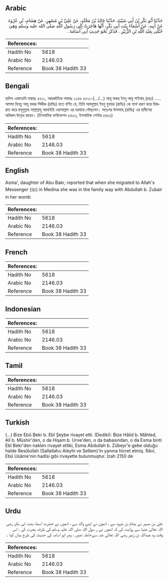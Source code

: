 ## Arabic


<div dir="rtl" lang="ar" style={{fontSize:'larger',backgroundColor:'#f8f9fa',padding:20}}>
حَدَّثَنَا أَبُو بَكْرِ بْنُ أَبِي شَيْبَةَ، حَدَّثَنَا خَالِدُ بْنُ مَخْلَدٍ، عَنْ عَلِيِّ بْنِ مُسْهِرٍ، عَنْ هِشَامِ، بْنِ عُرْوَةَ عَنْ أَبِيهِ، عَنْ أَسْمَاءَ بِنْتِ أَبِي بَكْرٍ، أَنَّهَا هَاجَرَتْ إِلَى رَسُولِ اللَّهِ صلى الله عليه وسلم وَهِيَ حُبْلَى بِعَبْدِ اللَّهِ بْنِ الزُّبَيْرِ ‏.‏ فَذَكَرَ نَحْوَ حَدِيثِ أَبِي أُسَامَةَ ‏.‏
</div>
<div style={{backgroundColor:'#f8f9fa',padding:20, marginBottom: 10}}><table> <thead> <tr> <th>References:</th> <th></th> </tr> </thead> <tbody><tr><td>Hadith No</td><td>5618</td></tr><tr><td>Arabic No</td><td>2146.03</td></tr><tr><td>Reference</td><td>Book 38 Hadith 33</td></tr></tbody></table></div>

## Bengali


<div dir="ltr" lang="bn" style={{fontSize:'larger',backgroundColor:'#f8f9fa',padding:20}}>
হাদিস একাডেমি নাম্বারঃ ৫৫১১, আন্তর্জাতিক নাম্বারঃ ২১৪৬ ৫৫১১-(…/…) আবূ বাকর ইবনু আবূ শাইবাহ্ (রহঃ) ..... আসমা বিনতু আবূ বাকর সিদ্দীক (রাযিঃ) হতে বর্ণিত যে, তিনি আবদুল্লাহ ইবনু যুবায়র (রাযিঃ) কে গর্ভে ধারণ করে হিজরাত করে রসূলুল্লাহ সাল্লাল্লাহু আলাইহি ওয়াসাল্লাম এর দরবারে পৌছলেন। অতঃপর উসামাহ্ (রাযিঃ) এর হাদীসের অবিকল উল্লেখ করেন। (ইসলামিক ফাউন্ডেশন ৫৪৩৩, ইসলামিক সেন্টার ৫৪৫৫)
</div>
<div style={{backgroundColor:'#f8f9fa',padding:20, marginBottom: 10}}><table> <thead> <tr> <th>References:</th> <th></th> </tr> </thead> <tbody><tr><td>Hadith No</td><td>5618</td></tr><tr><td>Arabic No</td><td>2146.03</td></tr><tr><td>Reference</td><td>Book 38 Hadith 33</td></tr></tbody></table></div>

## English


<div dir="ltr" lang="en" style={{fontSize:'larger',backgroundColor:'#f8f9fa',padding:20}}>
Asma', daughter of Abu Bakr, reported that when she migrated to Allah's Messenger (ﷺ) in Medina she was in the family way with Abdullah b. Zubair in her womb
</div>
<div style={{backgroundColor:'#f8f9fa',padding:20, marginBottom: 10}}><table> <thead> <tr> <th>References:</th> <th></th> </tr> </thead> <tbody><tr><td>Hadith No</td><td>5618</td></tr><tr><td>Arabic No</td><td>2146.03</td></tr><tr><td>Reference</td><td>Book 38 Hadith 33</td></tr></tbody></table></div>

## French


<div dir="ltr" lang="fr" style={{fontSize:'larger',backgroundColor:'#f8f9fa',padding:20}}>

</div>
<div style={{backgroundColor:'#f8f9fa',padding:20, marginBottom: 10}}><table> <thead> <tr> <th>References:</th> <th></th> </tr> </thead> <tbody><tr><td>Hadith No</td><td>5618</td></tr><tr><td>Arabic No</td><td>2146.03</td></tr><tr><td>Reference</td><td>Book 38 Hadith 33</td></tr></tbody></table></div>

## Indonesian


<div dir="ltr" lang="id" style={{fontSize:'larger',backgroundColor:'#f8f9fa',padding:20}}>

</div>
<div style={{backgroundColor:'#f8f9fa',padding:20, marginBottom: 10}}><table> <thead> <tr> <th>References:</th> <th></th> </tr> </thead> <tbody><tr><td>Hadith No</td><td>5618</td></tr><tr><td>Arabic No</td><td>2146.03</td></tr><tr><td>Reference</td><td>Book 38 Hadith 33</td></tr></tbody></table></div>

## Tamil


<div dir="ltr" lang="ta" style={{fontSize:'larger',backgroundColor:'#f8f9fa',padding:20}}>

</div>
<div style={{backgroundColor:'#f8f9fa',padding:20, marginBottom: 10}}><table> <thead> <tr> <th>References:</th> <th></th> </tr> </thead> <tbody><tr><td>Hadith No</td><td>5618</td></tr><tr><td>Arabic No</td><td>2146.03</td></tr><tr><td>Reference</td><td>Book 38 Hadith 33</td></tr></tbody></table></div>

## Turkish


<div dir="ltr" lang="tr" style={{fontSize:'larger',backgroundColor:'#f8f9fa',padding:20}}>
(…) Bize Ebû Bekr b. Ebî Şeybe rivayet etti. (Dediki): Bize Hâlid b. Mâhled, Alî b. Müshir'den, o da Hişam b. Urve'den, o da babasından, o da Esma binti Ebî Bekr'den naklen rivayet ettiki, Esma Abdullah b. Zübeyr'e gebe olduğu halde Resûlullah (Sallallahu Aleyhi ve Sellem)'in yanına hicret etmiş. Râvi, Ebû Usâme'nin hadîsi gibi rivayette bulunmuştur. İzah 2150 de
</div>
<div style={{backgroundColor:'#f8f9fa',padding:20, marginBottom: 10}}><table> <thead> <tr> <th>References:</th> <th></th> </tr> </thead> <tbody><tr><td>Hadith No</td><td>5618</td></tr><tr><td>Arabic No</td><td>2146.03</td></tr><tr><td>Reference</td><td>Book 38 Hadith 33</td></tr></tbody></table></div>

## Urdu


<div dir="rtl" lang="ur" style={{fontSize:'larger',backgroundColor:'#f8f9fa',padding:20}}>
علی بن مسہر نے ہشام بن عروہ سے ، انھوں نے اپنے والد سے ، انھوں نے حضرت اسماء بنت ابی بکر رضی اللہ تعالیٰ عنہا سے روایت کی کہ انھوں نے ر سول اللہ صلی اللہ علیہ وسلم کی طرف ہجرت کی ، اس وقت وہ عبداللہ بن زبیر رضی اللہ تعالیٰ عنہ سےحاملہ تھیں ، پھر ابو اسامہ کی حدیث کی طرح بیان کیا ۔
</div>
<div style={{backgroundColor:'#f8f9fa',padding:20, marginBottom: 10}}><table> <thead> <tr> <th>References:</th> <th></th> </tr> </thead> <tbody><tr><td>Hadith No</td><td>5618</td></tr><tr><td>Arabic No</td><td>2146.03</td></tr><tr><td>Reference</td><td>Book 38 Hadith 33</td></tr></tbody></table></div>